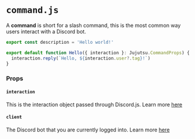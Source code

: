 # `command.js`

A **command** is short for a slash command, this is the most common way users interact with a Discord bot.

```typescript app/hello/command.ts
export const description = 'Hello world!'

export default function Hello({ interaction }: Jujutsu.CommandProps) {
  interaction.reply(`Hello, ${interaction.user?.tag}!`)
}
```

### Props

#### `interaction`

This is the interaction object passed through Discord.js. Learn more [here](https://discord.js.org/docs/discord.js/main/class/ChatInputCommandInteraction)

#### `client`

The Discord bot that you are currently logged into. Learn more [here](https://discord.js.org/docs/discord.js/main/class/Client)
